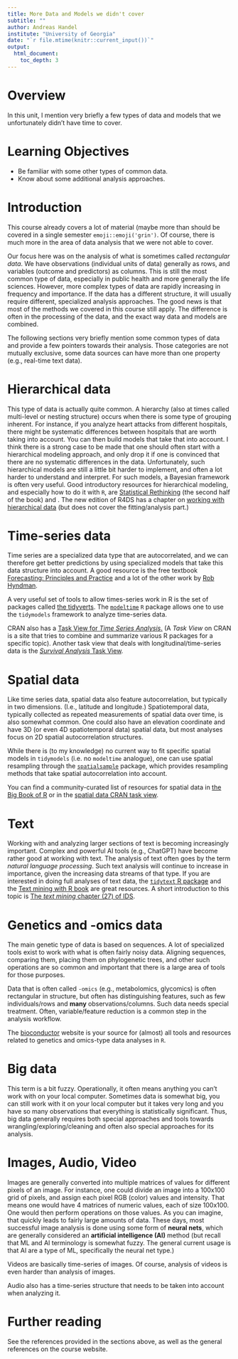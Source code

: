 ```yaml
---
title: More Data and Models we didn't cover 
subtitle: ""
author: Andreas Handel
institute: "University of Georgia"
date: "`r file.mtime(knitr::current_input())`"
output: 
  html_document:
    toc_depth: 3
---
```



# Overview
In this unit, I mention very briefly a few types of data and models that we unfortunately didn't have time to cover.



# Learning Objectives
* Be familiar with some other types of common data.
* Know about some additional analysis approaches.



# Introduction

This course already covers a lot of material (maybe more than should be covered in a single semester `emoji::emoji('grin')`. Of course, there is much more in the area of data analysis that we were not able to cover.

Our focus here was on the analysis of what is sometimes called _rectangular data_. We have observations (individual units of data) generally as rows, and variables (outcome and predictors) as columns. This is still the most common type of data, especially in public health and more generally the life sciences. However, more complex types of data are rapidly increasing in frequency and importance. If the data has a different structure, it will usually require different, specialized analysis approaches. The good news is that most of the methods we covered in this course still apply. The difference is often in the processing of the data, and the exact way data and models are combined.

The following sections very briefly mention some common types of data and provide a few pointers towards their analysis. Those categories are not mutually exclusive, some data sources can have more than one property (e.g., real-time text data).


# Hierarchical data

This type of data is actually quite common. A hierarchy (also at times called multi-level or nesting structure) occurs when there is some type of grouping inherent. For instance, if you analyze heart attacks from different hospitals, there might be systematic differences between hospitals that are worth taking into account. You can then build models that take that into account. I think there is a strong case to be made that one should often start with a hierarchical modeling approach, and only drop it if one is convinced that there are no systematic differences in the data. Unfortunately, such hierarchical models are still a little bit harder to implement, and often a lot harder to understand and interpret. For such models, a Bayesian framework is often very useful. Good introductory resources for hierarchical modeling, and especially how to do it with `R`,  are [Statistical Rethinking](https://xcelab.net/rm/statistical-rethinking/) (the second half of the book) and [](). The new edition of R4DS has a chapter on [working with hierarchical data](https://r4ds.hadley.nz/rectangling.html) (but does not cover the fitting/analysis part.)


# Time-series data

Time series are a specialized data type that are autocorrelated, and we can therefore get better predictions by using specialized models that take this data structure into account. A good resource is the free textbook [Forecasting: Principles and Practice](https://otexts.com/fpp3/) and a lot of the other work by [Rob Hyndman](https://robjhyndman.com/). 

A very useful set of tools to allow times-series work in R is the set of packages called [the tidyverts](https://tidyverts.org/). The [`modeltime`](https://business-science.github.io/modeltime/) `R` package allows one to use the `tidymodels` framework to analyze time-series data.

CRAN also has a [Task View for _Time Series Analysis_.](https://cran.r-project.org/web/views/TimeSeries.html) (A _Task View_ on CRAN is a site that tries to combine and summarize various R packages for a specific topic). Another task view that deals with longitudinal/time-series data is the [_Survival Analysis_ Task View](https://cran.r-project.org/web/views/Survival.html).

# Spatial data

Like time series data, spatial data also feature autocorrelation, but typically in two dimensions. (I.e., latitude and longitude.) Spatiotemporal data, typically collected as repeated measurements of spatial data over time, is also somewhat common. One could also have an elevation coordinate and have 3D (or even 4D spatiotemporal data) spatial data, but most analyses focus on 2D spatial autocorrelation structures.

While there is (to my knowledge) no current way to fit specific spatial models in `tidymodels` (i.e. no `modeltime` analogue), one can use spatial resampling through the [`spatialsample`](https://spatialsample.tidymodels.org/) package, which provides resampling methods that take spatial autocorrelation into account.

You can find a community-curated list of resources for spatial data in [the Big Book of R](https://www.bigbookofr.com/geospatial.html) or in the [spatial data CRAN task view](https://cran.r-project.org/web/views/Spatial.html).

# Text

Working with and analyzing larger sections of text is becoming increasingly important. Complex and powerful AI tools (e.g., ChatGPT) have become rather good at working with text. The analysis of text often goes by the term _natural language processing_. Such text analysis will continue to increase in importance, given the increasing data streams of that type. If you are interested in doing full analyses of text data, the [`tidytext` R package](https://juliasilge.github.io/tidytext/) and the [Text mining with R book](https://www.tidytextmining.com/) are great resources. A short introduction to this topic is [The _text mining_ chapter (27) of IDS](https://rafalab.github.io/dsbook/text-mining.html). 



# Genetics and -omics data

The main genetic type of data is based on sequences. A lot of specialized tools exist to work with what is often fairly noisy data. Aligning sequences, comparing them, placing them on phylogenetic trees, and other such operations are so common and important that there is a large area of tools for those purposes. 

Data that is often called `-omics` (e.g., metabolomics, glycomics) is often rectangular in structure, but often has distinguishing features, such as few individuals/rows and **many** observations/columns. Such data needs special treatment. Often, variable/feature reduction is a common step in the analysis workflow.

The [bioconductor](https://www.bioconductor.org/) website is your source for (almost) all tools and resources related to genetics and omics-type data analyses in `R`. 


# Big data

This term is a bit fuzzy. Operationally, it often means anything you can't work with on your local computer. Sometimes data is somewhat big, you can still work with it on your local computer but it takes very long and you have so many observations that everything is statistically significant. Thus, big data generally requires both special approaches and tools towards wrangling/exploring/cleaning and often also special approaches for its analysis. 




# Images, Audio, Video

Images are generally converted into multiple matrices of values for different pixels of an image. For instance, one could divide an image into a 100x100 grid of pixels, and assign each pixel RGB (color) values and intensity. That means one would have 4 matrices of numeric values, each of size 100x100. One would then perform operations on those values. As you can imagine, that quickly leads to fairly large amounts of data. These days, most successful image analysis is done using some form of **neural nets**, which are generally considered an **artificial intelligence (AI)** method (but recall that ML and AI terminology is somewhat fuzzy. The general current usage is that AI are a type of ML, specifically the neural net type.)

Videos are basically time-series of images. Of course, analysis of videos is even harder than analysis of images.

Audio also has a time-series structure that needs to be taken into account when analyzing it.


# Further reading

See the references provided in the sections above, as well as the general references on the course website. 